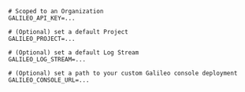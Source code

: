```env ENV
# Scoped to an Organization
GALILEO_API_KEY=...

# (Optional) set a default Project
GALILEO_PROJECT=...

# (Optional) set a default Log Stream
GALILEO_LOG_STREAM=...

# (Optional) set a path to your custom Galileo console deployment
GALILEO_CONSOLE_URL=...
```
